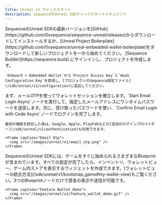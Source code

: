 ```yaml
---
title: Unreal v1 クイックスタート
description: SequenceのUnreal SDKクイックスタートドキュメント
---
```


<Steps>
  <Step title="Unreal SDKのインストール">
    SequenceのUnreal SDKの最新バージョンを[GitHub](https://github.com/0xsequence/sequence-unreal/releases)からダウンロードしてインストールするか、[Unreal Project Boilerplate](https://github.com/0xsequence/unreal-embedded-wallet-boilerplate)をダウンロードして新しいプロジェクトを一から始めてください。
  </Step>

  <Step title="SDK の設定">
    [Sequence Builder](https://sequence.build) にサインインし、プロジェクトを作成します。

    `Onboard > Embedded Wallet`から`Project Access Key`と`WaaS Configuration Key`を取得し、[プロジェクトのSequence設定ファイル](/sdk/unreal/v1/configuration)に追加してください。
  </Step>

  <Step title="Eメールログインの統合">
    まず、メールOTPを使ってウォレットセッションを確立します。`Start Email Login Async`ノードを実行して、指定したメールアドレスにワンタイムパスワードを送信します。次に、受け取ったパスワードを使い、`Confirm Email Login with Code Async`ノードでログインを完了します。

    最初の機能を統合した後は、Google、Apple、PlayFabなどの[追加のログインプロバイダー](/sdk/unreal/v1/authentication)も利用できます。

    <Frame caption="Email Otp">
      <img src="/images/unreal/v1/email_otp.png" />
    </Frame>
  </Step>

  <Step title="Sequence の機能をテストする">
    SequenceのUnreal SDKには、ゲームをすぐに始められるさまざまなBlueprintが含まれています。すべての設定が完了したら、インベントリ、ウォレットビュー、ゲーム内ストアを表示するウィジェットを作成できます。[ウォレットビューの統合方法](/sdk/unreal/v1/bootstrap_game#my-wallet-view)もご覧ください。3つのBlueprintノードだけで資金の表示や送信が可能です。

    <Frame caption="Feature Wallet Demo">
      <img src="/images/unreal/v1/feature_wallet_demo.gif" />
    </Frame>
  </Step>
</Steps>